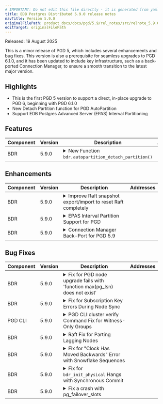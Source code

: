 ```yaml
---
# IMPORTANT: Do not edit this file directly - it is generated from yaml source.
title: EDB Postgres Distributed 5.9.0 release notes
navTitle: Version 5.9.0
originalFilePath: product_docs/docs/pgd/5.9/rel_notes/src/relnote_5.9.0.yml
editTarget: originalFilePath
---
```


Released: 19 August 2025

This is a minor release of PGD 5, which includes several enhancements and bug fixes. This version is also a prerequisite for seamless upgrades to PGD 6.1.0, and it has been updated to include key infrastructure, such as a back-ported Connection Manager, to ensure a smooth transition to the latest major version.

## Highlights

- This is the first PGD 5 version to support a direct, in-place upgrade to PGD 6, beginning with PGD 6.1.0
- New Detach Partition function for PGD AutoPartition
- Support EDB Postgres Advanced Server (EPAS) Interval Partitioning

## Features

<table class="table w-100"><thead><tr><th>Component</th><th>Version</th><th>Description</th><th width="10%">Addresses</th></tr></thead><tbody>
<tr><td>BDR</td><td>5.9.0</td><td><details><summary>New Function <code>bdr.autopartition_detach_partition()</code></summary><hr/><p>For partitions managed by PGD AutoPartition, a new function was introduced: <code>bdr.autopartition_detach_partition()</code>. This gives you greater control over your data retention strategy by allowing you to detach a partition and manually archive its data before it is permanently removed.</p>
</details></td><td></td></tr>
</tbody></table>


## Enhancements

<table class="table w-100"><thead><tr><th>Component</th><th>Version</th><th>Description</th><th width="10%">Addresses</th></tr></thead><tbody>
<tr><td>BDR</td><td>5.9.0</td><td><details><summary>Improve Raft snapshot export/import to reset Raft completely</summary><hr/><p>We've made improvements to how our Raft consensus mechanism handles snapshots. This ensures that in the rare event of a data consistency issue, restoring a snapshot will now fully reset the system's state, allowing operations to resume smoothly from a consistent starting point.</p>
</details></td><td></td></tr>
<tr><td>BDR</td><td>5.9.0</td><td><details><summary>EPAS Interval Partition Support for PGD</summary><hr/><p>A new enhancement allows partitions created by EDB Postgres Advanced Server (EPAS) AutoPartition to work correctly within a multi-node PGD environment. This fix ensures partitions are created consistently on each node and are visible across all nodes.</p>
</details></td><td></td></tr>
<tr><td>BDR</td><td>5.9.0</td><td><details><summary>Connection Manager Back-Port for PGD 5.9</summary><hr/><p>To streamline the upgrade process, the Connection Manager has been back-ported to PGD 5.9 as an optional feature that's disabled by default. This change allows for seamless upgrades to PGD 6 by having the necessary infrastructure in place. It also gives you the opportunity to test the Connection Manager in non-production environments before a full production upgrade.</p>
</details></td><td></td></tr>
</tbody></table>


## Bug Fixes

<table class="table w-100"><thead><tr><th>Component</th><th>Version</th><th>Description</th><th width="10%">Addresses</th></tr></thead><tbody>
<tr><td>BDR</td><td>5.9.0</td><td><details><summary>Fix for PGD node upgrade fails with 'function max(pg_lsn) does not exist'</summary><hr/><p>We've resolved a bug that could cause a PGD node upgrade to fail with the error 'function max(pg_lsn) does not exist'.</p>
</details></td><td></td></tr>
<tr><td>BDR</td><td>5.9.0</td><td><details><summary>Fix for Subscription Key Errors During Node Sync</summary><hr/><p>A fix has been implemented to resolve an issue that caused duplicate key value violates unique constraint &quot;subscription_pkey&quot; errors during node resynchronization. To ensure unique names and prevent manager crashes, subscription names now include the source node name, which provides a more robust and reliable resynchronization process.</p>
</details></td><td></td></tr>
<tr><td>PGD CLI</td><td>5.9.0</td><td><details><summary>PGD CLI cluster verify Command Fix for Witness-Only Groups</summary><hr/><p>The pgd cluster verify command no longer displays a warning for witness-only groups that do not contain data nodes. This resolves an issue where the command incorrectly flagged these groups, ensuring that the verification output is now accurate for all cluster types.</p>
</details></td><td></td></tr>
<tr><td>BDR</td><td>5.9.0</td><td><details><summary>Raft Fix for Parting Lagging Nodes</summary><hr/><p>Raft no longer fails to recover after a heavily-lagging node that was previously a leader is parted from the cluster. This fixes a bug where the Raft leader could crash with a &quot;BDR node XXX not found&quot; error, which previously required a manual, forceful reset of the Raft state. Now, Raft correctly handles this scenario and recovers automatically, ensuring cluster stability.</p>
</details></td><td></td></tr>
<tr><td>BDR</td><td>5.9.0</td><td><details><summary>Fix for &quot;Clock Has Moved Backwards&quot; Error with Snowflake Sequences</summary><hr/><p>A race condition has been fixed that could cause a &quot;clock has moved backwards&quot; error when using Snowflake sequences, even when the system clock was functioning correctly. This fix ensures the sequence correctly handles concurrent access, preventing this error and improving the reliability of Snowflake sequence generation.</p>
</details></td><td></td></tr>
<tr><td>BDR</td><td>5.9.0</td><td><details><summary>Fix for <code>bdr_init_physical</code> Hangs with Synchronous Commit</summary><hr/><p>A bug has been fixed that could cause <code>bdr_init_physical</code> to hang when the upstream node had a synchronous commit scope. This issue, which prevented a new node from completing physical initialization, was caused by a specific interaction with synchronous commit settings. The fix ensures that <code>bdr_init_physical</code> now works reliably in all configurations, even before the new node joins the group and is considered for synchronous commits.</p>
</details></td><td></td></tr>
<tr><td>BDR</td><td>5.9.0</td><td><details><summary>Fix a crash with pg_failover_slots</summary><hr/><p>Ensure that CDC hooks are no-op when recovery is in progress or the backend is not connected to a database. This can definitely happen if <code>pg_failover_slots</code> is active.</p>
</details></td><td></td></tr>
</tbody></table>


